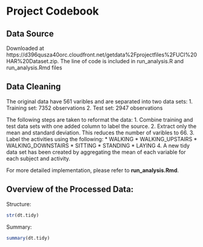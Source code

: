 Project Codebook
==================
Data Source
----------
Downloaded at https://d396qusza40orc.cloudfront.net/getdata%2Fprojectfiles%2FUCI%20HAR%20Dataset.zip. The line of code is included in run_analysis.R and run_analysis.Rmd files

Data Cleaning
----------------
The original data have 561 varibles and are separated into two data sets:
 1. Training set: 7352 observations
 2. Test set: 2947 observations

The following steps are taken to reformat the data:
 1. Combine training and test data sets with one added column to label the source.
 2. Extract only the mean and standard deviation. This reduces the number of varibles to 66.
 3. Label the activities using the following:
   * WALKING
   * WALKING_UPSTAIRS
   * WALKING_DOWNSTAIRS
   * SITTING
   * STANDING
   * LAYING
 4. A new tidy data set has been created by aggregating the mean of each variable for each subject and activity.

For more detailed implementation, please refer to **run_analysis.Rmd**.

Overview of the Processed Data:
-----------------
Structure:
```r
str(dt.tidy)
```

Summary:
```r
summary(dt.tidy)
```